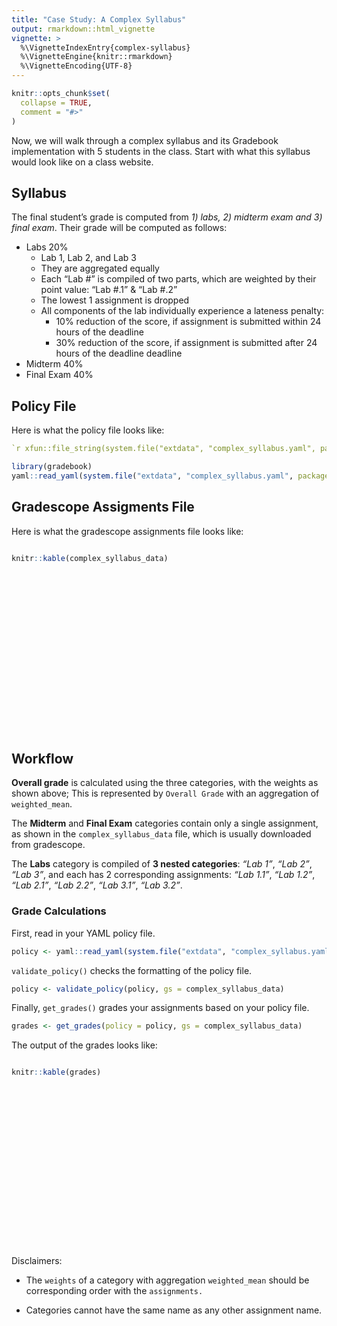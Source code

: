 ```yaml
---
title: "Case Study: A Complex Syllabus"
output: rmarkdown::html_vignette
vignette: >
  %\VignetteIndexEntry{complex-syllabus}
  %\VignetteEngine{knitr::rmarkdown}
  %\VignetteEncoding{UTF-8}
---
```


```r
knitr::opts_chunk$set(
  collapse = TRUE,
  comment = "#>"
)
```

Now, we will walk through a complex syllabus and its Gradebook implementation with 5 students in the class. Start with what this syllabus would look like on a class website.

## Syllabus

The final student's grade is computed from *1) labs, 2) midterm exam and 3) final exam*. Their grade will be computed as follows:

-   Labs 20%
    - Lab 1, Lab 2, and Lab 3
    - They are aggregated equally
    - Each "Lab \#" is compiled of two parts, which are weighted by their point value: "Lab #.1" & "Lab #.2"
    - The lowest 1 assignment is dropped
    - All components of the lab individually experience a lateness penalty:
      - 10% reduction of the score, if assignment is submitted within 24 hours of the deadline
      - 30% reduction of the score, if assignment is submitted after 24 hours of the deadline deadline
-   Midterm 40%
-   Final Exam 40%


## Policy File

Here is what the policy file looks like:

``` yaml
`r xfun::file_string(system.file("extdata", "complex_syllabus.yaml", package = "gradebook"))`
```

```r
library(gradebook)
yaml::read_yaml(system.file("extdata", "complex_syllabus.yaml", package = "gradebook"))
```

## Gradescope Assigments File

Here is what the gradescope assignments file looks like:

::: {style="height: 300px; overflow: auto;"}
```r
knitr::kable(complex_syllabus_data)
```
:::

## Workflow


**Overall grade** is calculated using the three categories, with the weights as shown above; This is represented by `Overall Grade` with an aggregation of `weighted_mean`.

The **Midterm** and **Final Exam** categories contain only a single assignment, as shown in the `complex_syllabus_data` file, which is usually downloaded from gradescope.

The **Labs** category is compiled of **3 nested categories**: *"Lab 1"*, *"Lab 2"*, *"Lab 3"*,  and each has 2 corresponding assignments: *"Lab 1.1"*, *"Lab 1.2"*, *"Lab 2.1"*, *"Lab 2.2"*, *"Lab 3.1"*, *"Lab 3.2"*.

### Grade Calculations

First, read in your YAML policy file.

```r
policy <- yaml::read_yaml(system.file("extdata", "complex_syllabus.yaml", package = "gradebook"))
```

`validate_policy()` checks the formatting of the policy file.

```r
policy <- validate_policy(policy, gs = complex_syllabus_data)
```

Finally, `get_grades()` grades your assignments based on your policy file.

```r
grades <- get_grades(policy = policy, gs = complex_syllabus_data)
```

The output of the grades looks like:

::: {style="height: 300px; overflow: auto;"}
```r
knitr::kable(grades)
```
:::

Disclaimers:

-   The `weights` of a category with aggregation `weighted_mean` should be corresponding order with the `assignments.`

-   Categories cannot have the same name as any other assignment name.
